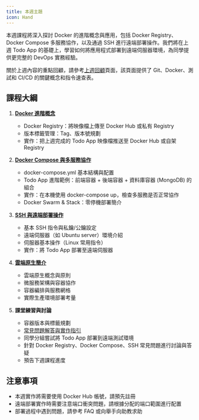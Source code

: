 ```yaml
---
title: 本週主題
icon: Hand
---
```



本週課程將深入探討 Docker 的進階概念與應用，包括 Docker Registry、Docker Compose 多服務協作，以及通過 SSH 進行遠端部署操作。我們將在上週 Todo App 的基礎上，學習如何將應用程式部署到遠端伺服器環境，為同學提供更完整的 DevOps 實務經驗。

關於上週內容的重點回顧，請參考[上週回顧](/docs/week2/review-week1)頁面，該頁面提供了 Git、Docker、測試和 CI/CD 的關鍵概念和指令速查表。

## 課程大綱

1. [**Docker 進階概念**](/docs/week2/docker-registry)
   - Docker Registry：將映像檔上傳至 Docker Hub 或私有 Registry
   - 版本標籤管理：Tag、版本號規劃
   - 實作：把上週完成的 Todo App 映像檔推送至 Docker Hub 或自架 Registry

2. [**Docker Compose 與多服務協作**](/docs/week2/docker-compose)
   - docker-compose.yml 基本結構與配置
   - Todo App 進階範例：前端容器 + 後端容器 + 資料庫容器 (MongoDB) 的組合
   - 實作：在本機使用 docker-compose up，檢查多服務是否正常協作
   - Docker Swarm & Stack：零停機部署簡介

3. [**SSH 與遠端部署操作**](/docs/week2/ssh-deploy)
   - 基本 SSH 指令與私鑰/公鑰設定
   - 遠端伺服器（如 Ubuntu server）環境介紹
   - 伺服器基本操作（Linux 常用指令）
   - 實作：將 Todo App 部署至遠端伺服器

4. [**雲端原生簡介**](/docs/week2/cloud-native)
   - 雲端原生概念與原則
   - 微服務架構與容器協作
   - 容器編排與服務網格
   - 實際生產環境部署考量

5. **課堂練習與討論**
   - 容器版本與標籤規劃
   - [常見問題解答與實作指引](./qa-discussion)
   - 同學分組嘗試將 Todo App 部署到遠端測試環境
   - 針對 Docker Registry、Docker Compose、SSH 常見問題進行討論與答疑
   - 預告下週課程進度

## 注意事項

- 本週實作將需要使用 Docker Hub 帳號，請預先註冊
- 遠端部署實作時需要注意端口衝突問題，請根據分配的端口範圍進行配置
- 部署過程中遇到問題，請參考 FAQ 或向舉手向助教求助
